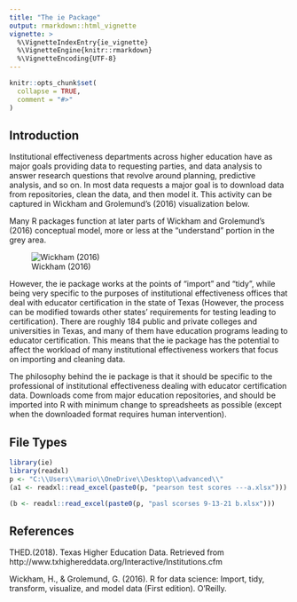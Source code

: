 ```yaml
---
title: "The ie Package"
output: rmarkdown::html_vignette
vignette: >
  %\VignetteIndexEntry{ie_vignette}
  %\VignetteEngine{knitr::rmarkdown}
  %\VignetteEncoding{UTF-8}
---
```


```r
knitr::opts_chunk$set(
  collapse = TRUE,
  comment = "#>"
)
```
## Introduction

Institutional effectiveness departments across higher education have as major goals providing data to requesting parties, and data analysis to answer research questions that revolve around planning, predictive analysis, and so on. In most data requests a major goal is to download data from repositories, clean the data, and then model it. This activity can be captured in Wickham and Grolemund's (2016) visualization below.

Many R packages function at later parts of Wickham and Grolemund's (2016) conceptual model, more or less at the "understand" portion in the grey area. 

![Wickham (2016)](c:/users/mario/OneDrive/Desktop/ie/vignettes/wickham_2016.png)


However, the ie package works at the points of "import" and "tidy", while being very specific to the purposes of institutional effectiveness offices that deal with educator certification in the state of Texas (However, the process can be modified towards other states' requirements for testing leading to certification). There are roughly 184 public and private colleges and universities in Texas, and many of them have education programs leading to educator certification. This means that the ie package has the potential to affect the workload of many institutional effectiveness workers that focus on importing and cleaning data.

The philosophy behind the ie package is that it should be specific to the professional of institutional effectiveness dealing with educator certification data. Downloads come from major education repositories, and should be imported into R with minimum change to spreadsheets as possible (except when the downloaded format requires human intervention). 

## File Types




```r
library(ie)
library(readxl)
p <- "C:\\Users\\mario\\OneDrive\\Desktop\\advanced\\"
(a1 <- readxl::read_excel(paste0(p, "pearson test scores ---a.xlsx")))

(b <- readxl::read_excel(paste0(p, "pasl scorses 9-13-21 b.xlsx")))


```


## References

THED.(2018). Texas Higher Education Data. Retrieved from http://www.txhighereddata.org/Interactive/Institutions.cfm

Wickham, H., & Grolemund, G. (2016). R for data science: Import, tidy, transform, visualize, and model data (First edition). O'Reilly.

